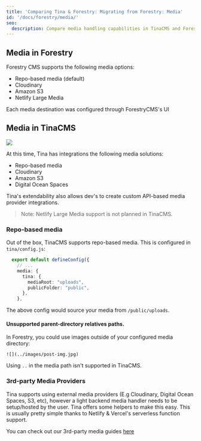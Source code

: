 ```yaml
---
title: 'Comparing Tina & Forestry: Migrating from Forestry: Media'
id: '/docs/forestry/media/'
seo:
  description: Compare media handling capabilities in TinaCMS and Forestry.io, including supported media storage options and configuration approaches
---
```


## Media in Forestry

Forestry CMS supports the following media options:

- Repo-based media (default)
- Cloudinary
- Amazon S3
- Netlify Large Media

Each media destination was configured through ForestryCMS's UI

## Media in TinaCMS

![](/img/media-manager-ui.png)

At this time, Tina has integrations the following media solutions:

- Repo-based media
- Cloudinary
- Amazon S3
- Digital Ocean Spaces

Tina's extendability also allows dev's to create custom API-based media provider integrations.

> Note: Netlify Large Media support is not planned in TinaCMS.

### Repo-based media

Out of the box, TinaCMS supports repo-based media. This is configured in `tina/config.js`:

```ts
  export default defineConfig({
    // ...
    media: {
      tina: {
        mediaRoot: "uploads",
        publicFolder: "public",
      },
    },
```

The above config would source your media from `/public/uploads`.

#### Unsupported parent-directory relatives paths.

In Forestry, you could use images outside of your configured media directory:

```
![](../images/post-img.jpg)
```

Using `..` in the media path isn't supported in TinaCMS.

### 3rd-party Media Providers

Tina supports using external media providers (E.g Cloudinary, Digital Ocean Spaces, S3, etc), however a light backend media handler needs to be setup/hosted by the user. Tina offers some helpers to make this easy. This is usually pretty simple thanks to Netlify & Vercel's serverless function support.

You can check out our 3rd-party media guides [here](/docs/reference/media/external/authentication/)
